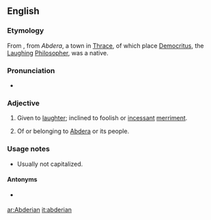 ==English==

===Etymology===
From {{etyl|grc}} {{term|abdera|abdēra|lang=grc}}, from ''Abdera'', a town in [[Thrace]], of which place [[Democritus]], the [[laughing|Laughing]] [[philosopher|Philosopher]], was a native. {{rfscript|grc}}

===Pronunciation===
* {{a|US}} {{IPA|/æb.ˈdɪɹ.i.ən/|/æb.ˈdɛɹ.i.ən/|lang=en}}

===Adjective===
{{en-adj}}

# Given to [[laughter]]; inclined to foolish or [[incessant]] [[merriment]].
# {{context|usually|capitalized|not comparable}} Of or belonging to [[Abdera]] or its people.

===Usage notes===
* {{sense|laughter}} Usually not capitalized.

====Antonyms====
* {{sense|given to laughter}} {{l|en|agelastic}}

[[ar:Abderian]]
[[it:abderian]]